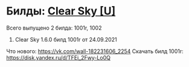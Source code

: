 # Билды: [Clear Sky [U]](https://vk.com/stalkerumobile)
Всего выпущено 2 билда: 1001r, 1002
1. Clear Sky 1.6.0 билд 1001r от 24.09.2021

Что нового:
https://vk.com/wall-182231606_2254
Скачать билд 1001r: https://disk.yandex.ru/d/TFEi_2Fwy-Lo0Q